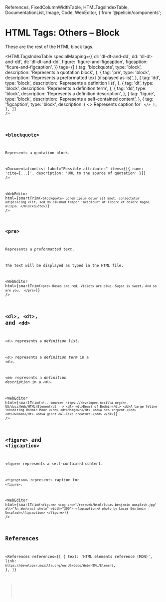   References,
  FixedColumnWidthTable,
  HTMLTagsIndexTable,
  DocumentationList,
  Image,
  Code,
  WebEditor,
} from '@pelicin/components';

<MetadataConfigurer title="HTML Tags: Others – Block" dateCreated="2021-01-31" />

# HTML Tags: Others – Block

These are the rest of the HTML block tags.

<HTMLTagsIndexTable
  specialMapping={{
    dl: 'dl-dt-and-dd',
    dd: 'dl-dt-and-dd',
    dt: 'dl-dt-and-dd',
    figure: 'figure-and-figcaption',
    figcaption: 'ficure-and-figcaption',
  }}
  tags={[
    {
      tag: 'blockquote',
      type: 'block',
      description: 'Represents a quotation block',
    },
    {
      tag: 'pre',
      type: 'block',
      description: 'Represents a preformatted text (displayed as-is)',
    },
    {
      tag: 'dd',
      type: 'block',
      description: 'Represents a definition list',
    },
    {
      tag: 'dt',
      type: 'block',
      description: 'Represents a definition term',
    },
    {
      tag: 'dd',
      type: 'block',
      description: 'Represents a definition description',
    },
    {
      tag: 'figure',
      type: 'block',
      description: 'Represents a self-contained content',
    },
    {
      tag: 'figcaption',
      type: 'block',
      description: (
        <>
          Represents caption for <Code str="<figure>" />
        </>
      ),
    },
  ]}
/>

## `<blockquote>`

Represents a quotation block.

<DocumentationList
  label="Possible attributes"
  items={[{ name: 'cite=[...]', description: 'URL to the source of quotation' }]}
/>

<WebEditor
  html={smartTrim(`
    <blockquote>
      Lorem ipsum dolor sit amet, consectetur adipisicing elit, sed do eiusmod tempor incididunt ut
      labore et dolore magna aliqua.
    </blockquote>
  `)}
/>

## `<pre>`

Represents a <dfn>preformatted text</dfn>.

The text will be displayed as typed in the HTML file.

<WebEditor
  html={smartTrim(`
    <pre>
    Roses are red,
      Violets are blue,
    Sugar is sweet,
      And so are you. 
    </pre>
  `)}
/>

## `<dl>`, `<dt>`, and `<dd>`

`<dl>` represents a <dfn>definition list</dfn>.

`<dt>` represents a <dfn>definition term</dfn> in a `<dl>`.

`<dd>` represents a <dfn>definition description</dfn> in a `<dl>`.

<WebEditor
  html={smartTrim(`
    <!-- source: https://developer.mozilla.org/en-US/docs/Web/HTML/Element/dl -->
    <dl>
      <dt>Beast of Bodmin</dt>
      <dd>A large feline inhabiting Bodmin Moor.</dd>
      <dt>Morgawr</dt>
      <dd>A sea serpent.</dd>
      <dt>Owlman</dt>
      <dd>A giant owl-like creature.</dd>
    </dl>
  `)}
/>

## `<figure>` and `<figcaption>`

`<figure>` represents a self-contained content.

`<figcaption>` represents caption for `<figure>`.

<WebEditor
  html={smartTrim(`
    <figure>
      <img src="/res/web/html/lucas-benjamin-unsplash.jpg" alt="An abstract photo" width="300">
      <figcaption>A photo by Lucas Benjamin - Unsplash</figcaption>
    </figure>
  `)}
/>

## References

<References
  references={[
    {
      text: 'HTML elements reference (MDN)',
      link: `https://developer.mozilla.org/en-US/docs/Web/HTML/Element`,
    },
  ]}
></References>

